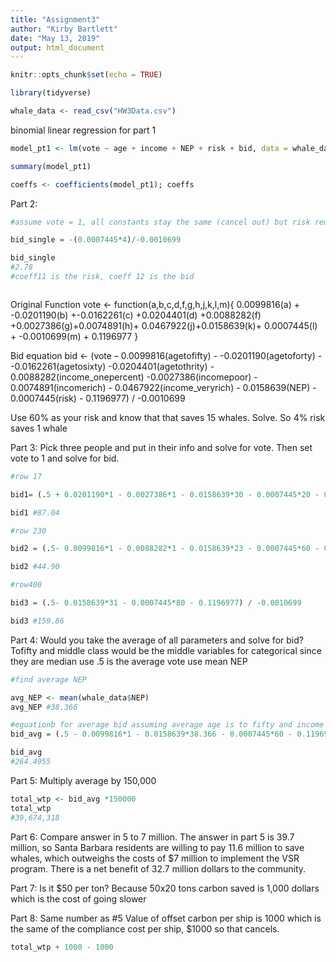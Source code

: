 ```yaml
---
title: "Assignment3"
author: "Kirby Bartlett"
date: "May 13, 2019"
output: html_document
---
```


```r
knitr::opts_chunk$set(echo = TRUE)
```

```r
library(tidyverse)

whale_data <- read_csv("HW3Data.csv")

```


binomial linear regression for part 1
```r
model_pt1 <- lm(vote ~ age + income + NEP + risk + bid, data = whale_data, family = "linear")

summary(model_pt1)

coeffs <- coefficients(model_pt1); coeffs

```

























Part 2:

```r

#assume vote = 1, all constants stay the same (cancel out) but risk reduction moved from 0% to 4%

bid_single = -(0.0007445*4)/-0.0010699

bid_single  
#2.78
#coeff11 is the risk, coeff 12 is the bid



```

Original Function
vote <- function(a,b,c,d,f,g,h,j,k,l,m){ 0.0099816(a) + -0.0201190(b) +-0.0162261(c) +0.0204401(d) +0.0088282(f) +0.0027386(g)+0.0074891(h)+ 0.0467922(j)+0.0158639(k)+ 0.0007445(l) +  -0.0010699(m) + 0.1196977
}

Bid equation
bid <- (vote – 0.0099816(agetofifty) - -0.0201190(agetoforty) - -0.0162261(agetosixty) -0.0204401(agetothrity) - 0.0088282(income_onepercent) -0.0027386(incomepoor) - 0.0074891(incomerich) - 0.0467922(income_veryrich) - 0.0158639(NEP) - 0.0007445(risk) - 0.1196977) / -0.0010699


Use 60% as your risk and know that that saves 15 whales. Solve. So 4% risk saves 1 whale

Part 3:
Pick three people and put in their info and solve for vote. Then set vote to 1 and solve for bid. 


```r
#row 17

bid1= (.5 + 0.0201190*1 - 0.0027386*1 - 0.0158639*30 - 0.0007445*20 - 0.1196977) /(-0.0010699)

bid1 #87.04

#row 230

bid2 = (.5- 0.0099816*1 - 0.0088282*1 - 0.0158639*23 - 0.0007445*60 - 0.1196977) / -0.0010699

bid2 #44.90

#row400

bid3 = (.5- 0.0158639*31 - 0.0007445*80 - 0.1196977) / -0.0010699

bid3 #159.86

```


Part 4:
Would you take the average of all parameters and solve for bid?
Tofifty and middle class would be the middle variables for categorical since they are median
use .5 is the average vote 
use mean NEP
```r
#find average NEP

avg_NEP <- mean(whale_data$NEP)
avg_NEP #38.366

#eguationb for average bid assuming average age is to fifty and income is middle class
bid_avg = (.5 - 0.0099816*1 - 0.0158639*38.366 - 0.0007445*60 - 0.1196977) / -0.0010699

bid_avg
#264.4955


```


Part 5:
Multiply average by 150,000
```r
total_wtp <- bid_avg *150000
total_wtp
#39,674,318

```

Part 6:
Compare answer in 5 to 7 million. The answer in part 5 is 39.7 million, so Santa Barbara residents are willing to pay 11.6 million to save whales, which outweighs the costs of $7 million to implement the VSR program. There is a net benefit of 32.7 million dollars to the community.


Part 7:
Is it $50 per ton? Because 50x20 tons carbon saved is 1,000 dollars which is the cost of going slower

Part 8:
Same number as #5
Value of offset carbon per ship is 1000 which is the same of the compliance cost per ship, $1000 so that cancels.

```r
total_wtp + 1000 - 1000

```

